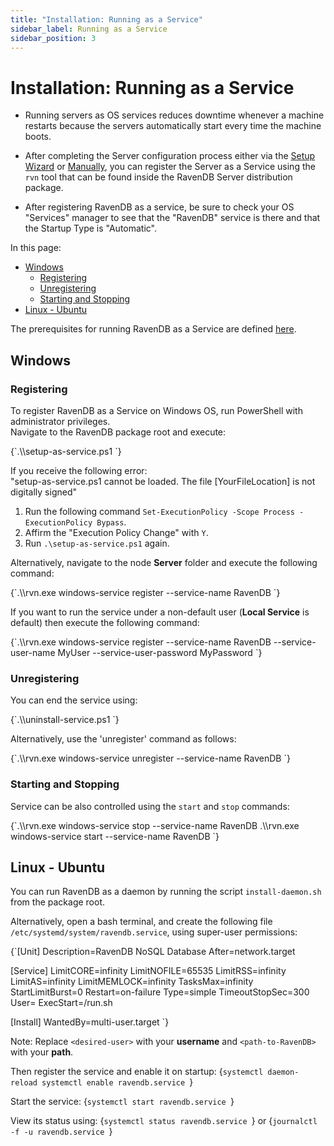 ```yaml
---
title: "Installation: Running as a Service"
sidebar_label: Running as a Service
sidebar_position: 3
---
```



# Installation: Running as a Service

* Running servers as OS services reduces downtime whenever a machine restarts because the servers automatically start every time the machine boots.  

* After completing the Server configuration process either via the [Setup Wizard](../../start/installation/setup-wizard) 
  or [Manually](../../start/installation/manual), you can register the Server as a Service using the `rvn` tool that can be found inside the RavenDB Server 
  distribution package.

* After registering RavenDB as a service, be sure to check your OS "Services" manager to see that the "RavenDB" service is there 
  and that the Startup Type is "Automatic".  

In this page: 

* [Windows](../../start/installation/running-as-service#windows)  
  * [Registering](../../start/installation/running-as-service#registering)  
  * [Unregistering](../../start/installation/running-as-service#unregistering)  
  * [Starting and Stopping](../../start/installation/running-as-service#starting-and-stopping)  
* [Linux - Ubuntu](../../start/installation/running-as-service#linux---ubuntu)  

<Admonition type="info" title="Prerequisites" id="prerequisites" href="#prerequisites">

The prerequisites for running RavenDB as a Service are defined [here](../../start/getting-started#prerequisites).  

</Admonition>

## Windows

### Registering

To register RavenDB as a Service on Windows OS, run PowerShell with administrator privileges.  
Navigate to the RavenDB package root and execute:  

<TabItem value="something" label="powershell">
<CodeBlock language="powershell">
{`.\\setup-as-service.ps1
`}
</CodeBlock>
</TabItem>

If you receive the following error:  
"setup-as-service.ps1 cannot be loaded. The file [YourFileLocation] is not digitally signed" 

1. Run the following command `Set-ExecutionPolicy -Scope Process -ExecutionPolicy Bypass`.
2. Affirm the "Execution Policy Change" with `Y`. 
3. Run `.\setup-as-service.ps1` again.  

Alternatively, navigate to the node **Server** folder and execute the following command:  

<TabItem value="something" label="powershell">
<CodeBlock language="powershell">
{`.\\rvn.exe windows-service register --service-name RavenDB
`}
</CodeBlock>
</TabItem>

If you want to run the service under a non-default user (**Local Service** is default) then execute the following command:

<TabItem value="something" label="powershell">
<CodeBlock language="powershell">
{`.\\rvn.exe windows-service register --service-name RavenDB --service-user-name MyUser --service-user-password MyPassword
`}
</CodeBlock>
</TabItem>

### Unregistering

You can end the service using:

<TabItem value="something" label="powershell">
<CodeBlock language="powershell">
{`.\\uninstall-service.ps1
`}
</CodeBlock>
</TabItem>

Alternatively, use the 'unregister' command as follows:

<TabItem value="something" label="powershell">
<CodeBlock language="powershell">
{`.\\rvn.exe windows-service unregister --service-name RavenDB
`}
</CodeBlock>
</TabItem>

### Starting and Stopping

Service can be also controlled using the `start` and `stop` commands:

<TabItem value="something" label="powershell">
<CodeBlock language="powershell">
{`.\\rvn.exe windows-service stop --service-name RavenDB
.\\rvn.exe windows-service start --service-name RavenDB
`}
</CodeBlock>
</TabItem>



## Linux - Ubuntu

You can run RavenDB as a daemon by running the script `install-daemon.sh` from the package root.

Alternatively, open a bash terminal, and create the following file `/etc/systemd/system/ravendb.service`, using super-user permissions:

<TabItem value="something" label="bash">
<CodeBlock language="bash">
{`[Unit]
Description=RavenDB NoSQL Database
After=network.target

[Service]
LimitCORE=infinity
LimitNOFILE=65535
LimitRSS=infinity
LimitAS=infinity
LimitMEMLOCK=infinity
TasksMax=infinity
StartLimitBurst=0
Restart=on-failure
Type=simple
TimeoutStopSec=300
User=<desired-user>
ExecStart=<path-to-RavenDB>/run.sh

[Install]
WantedBy=multi-user.target
`}
</CodeBlock>
</TabItem>

Note: Replace `<desired-user>` with your **username** and `<path-to-RavenDB>` with your **path**.

Then register the service and enable it on startup:
<TabItem value="something" label="bash">
<CodeBlock language="bash">
{`systemctl daemon-reload
systemctl enable ravendb.service
`}
</CodeBlock>
</TabItem>

Start the service:
<TabItem value="something" label="bash">
<CodeBlock language="bash">
{`systemctl start ravendb.service
`}
</CodeBlock>
</TabItem>

View its status using:
<TabItem value="something" label="bash">
<CodeBlock language="bash">
{`systemctl status ravendb.service
`}
</CodeBlock>
</TabItem>
or
<TabItem value="something" label="bash">
<CodeBlock language="bash">
{`journalctl -f -u ravendb.service
`}
</CodeBlock>
</TabItem>



